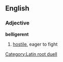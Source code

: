 ==English==
===Adjective===
'''belligerent'''

#[[hostile]], eager to fight

[[Category:Latin root duell]]